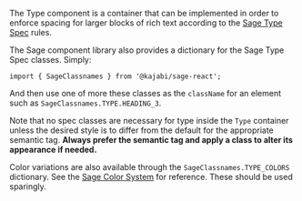 
<Meta title="Sage/Type/Notes" />

The Type component is a container that can be implemented in order to enforce spacing for larger blocks of rich text according to the [Sage Type Spec](https://sage-design-system.kajabi.com/pages/style/typography) rules.

The Sage component library also provides a dictionary for the Sage Type Spec classes. Simply:

```
import { SageClassnames } from '@kajabi/sage-react';
```

And then use one of more these classes as the `className` for an element such as `SageClassnames.TYPE.HEADING_3`. 

Note that no spec classes are necessary for type inside the `Type` container unless the desired style is to differ from the default for the appropriate semantic tag. <strong>Always prefer the semantic tag and apply a class to alter its appearance if needed.</strong>

Color variations are also available through the `SageClassnames.TYPE_COLORS` dictionary. See the [Sage Color System](https://sage-design-system.kajabi.com/pages/style/color) for reference. These should be used sparingly.
